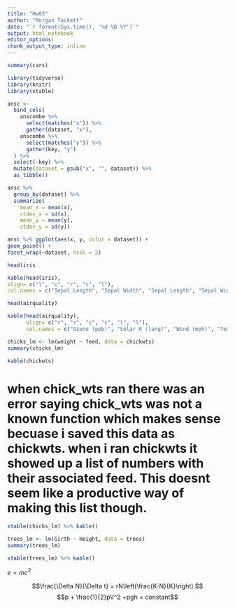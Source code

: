 ```yaml
---
title: "Hw03"
author: "Morgan Tackett"
date: "`r format(Sys.time(), '%d %B %Y')`"
output: html_notebook
editor_options:
chunk_output_type: inline
---
```

```r
summary(cars)
```

```r
library(tidyverse)
library(knitr)
library(xtable)

```
```r
ansc <- 
  bind_cols(
    anscombe %>% 
      select(matches("x")) %>% 
      gather(dataset, "x"),
    anscombe %>% 
      select(matches("y")) %>% 
      gather(key, "y")
  ) %>% 
  select(-key) %>% 
  mutate(dataset = gsub("x", "", dataset)) %>% 
  as_tibble()
```

```r
ansc %>%
  group_by(dataset) %>% 
  summarize(
    mean_x = mean(x),
    stdev_x = sd(x),
    mean_y = mean(y),
    stdev_y = sd(y))
```
```r
ansc %>% ggplot(aes(x, y, color = dataset)) +
geom_point() +
facet_wrap(~dataset, ncol = 2)
```
```r
head(iris
```
```r
kable(head(iris),
align= c("l", "c", "r", "c", "l"),
col.names = c("Sepal Length", "Sepal Width", "Sepal Length", "Sepal Width", "Species"))
```
```r
head(airquality)
```
```r
kable(head(airquality), 
      align= c("r", "r", "c", "c", "l", "l"),
      col.names = c("Ozone (ppb)", "Solar R (lang)", "Wind (mph)", "Temp (°F)", "Month", "Day"))
```
 
```r
chicks_lm <- lm(weight ~ feed, data = chickwts)
summary(chicks_lm)
```


```r
kable(chickwts)
```
# when chick_wts ran there was an error saying chick_wts was not a known function which makes sense becuase i saved this data as chickwts. when i ran chickwts it showed up a list of numbers with their associated feed. This doesnt seem like a productive way of making this list though. 

```r
xtable(chicks_lm) %>% kable()
```
```r
trees_lm <- lm(Girth ~ Height, data = trees)
summary(trees_lm)
```

```r
xtable(trees_lm) %>% kable()
```

$e = mc^2$

$$\frac{\Delta N}{\Delta t} = rN\left(\frac{K-N}{K}\right).$$
$$p + \frac{1}{2}pV^2 +pgh = constant$$


